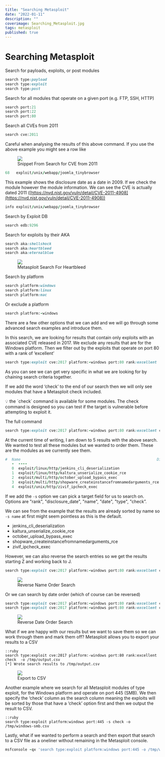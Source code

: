```yaml
---
title: "Searching Metasploit"
date: "2022-01-11"
description: ""
coverimage: Searching_Metasploit.jpg
tags: metasploit
published: true
---
```


# Searching Metasploit

Search for payloads, exploits, or post modules

```ruby
search type:payload
search type:exploit
search type:post
```

Search for all modules that operate on a given port (e.g. FTP, SSH, HTTP)

```ruby
search port:21
search port:22
search port:80
```

Search all CVEs from 2011

```ruby
search cve:2011
```

Careful when analysing the results of this above command. If you use the above example you might see a row like

<figure class="figure text-center col-xs-12 col-sm-12 col-lg-12"><img src="a706cbf8-d01d-4895-9c5d-ea82775626c3.png" class="figure-img img-fluid border border-1 border-dark" alt=" "><figcaption class="figure-caption text-center fw-normal">Snippet From Search for CVE from 2011 </figcaption></figure>

```ruby
68   exploit/unix/webapp/joomla_tinybrowser                            2009-07-22
```

This example shows the disclosure date as a date in 2009. If we check the module however the module information. We can see the CVE is actually dated 2011 ([https://nvd.nist.gov/vuln/detail/CVE-2011-4908](https://nvd.nist.gov/vuln/detail/CVE-2011-4908))

```ruby
info exploit/unix/webapp/joomla_tinybrowser
```

Search by Exploit DB

```ruby
search edb:9296
```

Search for exploits by their AKA
```ruby
search aka:shellshock
search aka:heartbleed
search aka:eternalblue
```

<figure class="figure text-center col-xs-12 col-sm-12 col-lg-12"><img src="2dd2c2c8-f46d-4f43-ad73-d1688a5371de.png" class="figure-img img-fluid border border-1 border-dark" alt=" "><figcaption class="figure-caption text-center fw-normal">Metasploit Search For Heartbleed </figcaption></figure>

Search by platform
```ruby
search platform:windows
search platform:linux
search platform:mac
```

Or exclude a platform

```ruby
search platform:-windows
```

There are a few other options that we can add and we will go through some advanced search examples and introduce them. 

In this search, we are looking for results that contain only exploits with an associated CVE released in 2017. We exclude any results that are for the Windows platform. Then we filter out by the exploits that operate on port 80 with a rank of ‘excellent’ 

```ruby
search type:exploit cve:2017 platform:-windows port:80 rank:excellent
```

As you can see we can get very specific in what we are looking for by chaining search criteria together.

If we add the word ‘check’ to the end of our search then we will only see modules that have a Metasploit check included. 

<aside>
💡 the `check` command is available for some modules. The check command is designed so you can test if the target is vulnerable before attempting to exploit it.

</aside>

The full command

```ruby
search type:exploit cve:2017 platform:-windows port:80 rank:excellent check 
```

At the current time of writing, I am down to 5 results with the above search. We wanted to test all these modules but we wanted to order them. These are the modules as we currently see them. 

```ruby
#  Name                                                              Disclosure Date  Rank       Check  Description
   -  ----                                                              ---------------  ----       -----  -----------
   0  exploit/linux/http/jenkins_cli_deserialization                    2017-04-26       excellent  Yes    Jenkins CLI Deserialization
   1  exploit/linux/http/kaltura_unserialize_cookie_rce                 2017-09-12       excellent  Yes    Kaltura Remote PHP Code Execution over Cookie
   2  exploit/multi/http/october_upload_bypass_exec                     2017-04-25       excellent  Yes    October CMS Upload Protection Bypass Code Execution
   3  exploit/multi/http/shopware_createinstancefromnamedarguments_rce  2019-05-09       excellent  Yes    Shopware createInstanceFromNamedArguments PHP Object Instantiation RCE
   4  exploit/unix/http/zivif_ipcheck_exec                              2017-09-01       excellent  Yes    Zivif Camera iptest.cgi Blind Remote Command Execution
```

 If we add the `-s` option we can pick a target field for us to search on. Options are "rank", "disclosure_date", "name", "date", "type", "check”. 

We can see from the example that the results are already sorted by name so `-s name` at first might seem pointless as this is the default. 

- jenkins_cli_deserialization
- kaltura_unserialize_cookie_rce
- october_upload_bypass_exec
- shopware_createinstancefromnamedarguments_rce
- zivif_ipcheck_exec

However, we can also reverse the search entries so we get the results starting Z and working back to J. 

```ruby
search type:exploit cve:2017 platform:-windows port:80 rank:excellent check -s name -r
```

<figure class="figure text-center col-xs-12 col-sm-12 col-lg-12"><img src="e83e8a98-93c0-46e4-a1a2-5f3ac4ad0111.png" class="figure-img img-fluid border border-1 border-dark" alt=" "><figcaption class="figure-caption text-center fw-normal">Reverse Name Order Search</figcaption></figure>


Or we can search by date order (which of course can be reversed)

```ruby
search type:exploit cve:2017 platform:-windows port:80 rank:excellent check -s date
search type:exploit cve:2017 platform:-windows port:80 rank:excellent check -s date -r 
```

<figure class="figure text-center col-xs-12 col-sm-12 col-lg-12"><img src="4b1d7537-a1d0-4f8d-9860-302f79e2c2da.png" class="figure-img img-fluid border border-1 border-dark" alt=" "><figcaption class="figure-caption text-center fw-normal">Reverse Date Order Search</figcaption></figure>

What if we are happy with our results but we want to save them so we can work through them and mark them off? Metasploit allows you to export your results to a CSV

```
::ruby
search type:exploit cve:2017 platform:-windows port:80 rank:excellent check  -o /tmp/output.csv
[*] Wrote search results to /tmp/output.csv
```

<figure class="figure text-center col-xs-12 col-sm-12 col-lg-12"><img src="3714d5e4-addd-4458-8d4f-9783762aec6d.png" class="figure-img img-fluid border border-1 border-dark" alt=" "><figcaption class="figure-caption text-center fw-normal">Export to CSV</figcaption></figure>

Another example where we search for all Metasploit modules of type exploit, for the Windows platform and operate on port 445 (SMB). We then specify the ‘check’ column as the search column meaning the exploits will be sorted by those that have a ‘check’ option first and then we output the result to CSV. 

```
::ruby
search type:exploit platform:windows port:445 -s check -o /tmp/windows-smb.csv
```

Lastly, what if we wanted to perform a search and then export that search to a CSV file as a oneliner without remaining in the Metasploit console. 

```ruby
msfconsole -qx 'search type:exploit platform:windows port:445 -o /tmp/win-smb.csv;exit'
```
